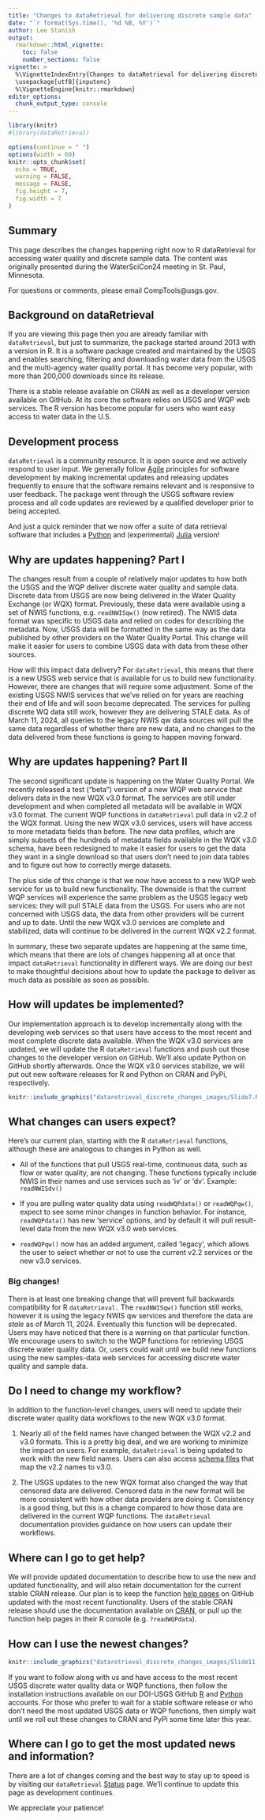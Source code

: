 ```yaml
---
title: "Changes to dataRetrieval for delivering discrete sample data"
date: "`r format(Sys.time(), '%d %B, %Y')`"
author: Lee Stanish
output: 
  rmarkdown::html_vignette:
    toc: false
    number_sections: false
vignette: >
  %\VignetteIndexEntry{Changes to dataRetrieval for delivering discrete sample data}
  \usepackage[utf8]{inputenc}
  %\VignetteEngine{knitr::rmarkdown}
editor_options: 
  chunk_output_type: console
---
```



```r
library(knitr)
#library(dataRetrieval)

options(continue = " ")
options(width = 60)
knitr::opts_chunk$set(
  echo = TRUE,
  warning = FALSE,
  message = FALSE,
  fig.height = 7,
  fig.width = 7
)
```

## Summary

This page describes the changes happening right now to R dataRetrieval for accessing water quality and discrete sample data. The content was originally presented during the WaterSciCon24 meeting in St. Paul, Minnesota.

For questions or comments, please email CompTools@usgs.gov.


## Background on dataRetrieval

If you are viewing this page then you are already familiar with `dataRetrieval`, but just to summarize, the package started around 2013 with a version in R. It is a software package created and maintained by the USGS and enables searching, filtering and downloading water data from the USGS and the multi-agency water quality portal. It has become very popular, with more than 200,000 downloads since its release. 

There is a stable release available on CRAN as well as a developer version available on GitHub. At its core the software relies on USGS and WQP web services. The R version has become popular for users who want easy access to water data in the U.S.


## Development process

`dataRetrieval` is a community resource. It is open source and we actively respond to user input. We generally follow [Agile](https://en.wikipedia.org/wiki/Agile_software_development) principles for software development by making incremental updates and releasing updates frequently to ensure that the software remains relevant and is responsive to user feedback. The package went through the USGS software review process and all code updates are reviewed by a qualified developer prior to being accepted.

And just a quick reminder that we now offer a suite of data retrieval software that includes a [Python](https://github.com/DOI-USGS/dataretrieval-python) and (experimental) [Julia](https://github.com/DOI-USGS/DataRetrieval.jl) version! 


## Why are updates happening? Part I

The changes result from a couple of relatively major updates to how both the USGS and the WQP deliver discrete water quality and sample data. Discrete data from USGS are now being delivered in the Water Quality Exchange (or WQX) format. Previously, these data were available using a set of NWIS functions, e.g. `readNWISqw()` (now retired). The NWIS data format was specific to USGS data and relied on codes for describing the metadata. Now, USGS data will be formatted in the same way as the data published by other providers on the Water Quality Portal. This change will make it easier for users to combine USGS data with data from these other sources.

How will this impact data delivery? For `dataRetrieval`, this means that there is a new USGS web service that is available for us to build new functionality. However, there are changes that will require some adjustment. Some of the existing USGS NWIS services that we’ve relied on for years are reaching their end of life and will soon become deprecated. The services for pulling discrete WQ data still work, however they are delivering STALE data. As of March 11, 2024, all queries to the legacy NWIS qw data sources will pull the same data regardless of whether there are new data, and no changes to the data delivered from these functions is going to happen moving forward.


## Why are updates happening? Part II

The second significant update is happening on the Water Quality Portal. We recently released a test ("beta") version of a new WQP web service that delivers data in the new WQX v3.0 format. The services are still under development and when completed all metadata will be available in WQX v3.0 format. The current WQP functions in `dataRetrieval` pull data in v2.2 of the WQX format. Using the new WQX v3.0 services, users will have access to more metadata fields than before. The new data profiles, which are simply subsets of the hundreds of metadata fields available in the WQX v3.0 schema, have been redesigned to make it easier for users to get the data they want in a single download so that users don't need to join data tables and to figure out how to correctly merge datasets.

The plus side of this change is that we now have access to a new WQP web service for us to build new functionality. The downside is that the current WQP services will experience the same problem as the USGS legacy web services: they will pull STALE data from the USGS. For users who are not concerned with USGS data, the data from other providers will be current and up to date. Until the new WQX v3.0 services are complete and stabilized, data will continue to be delivered in the current WQX v2.2 format.

In summary, these two separate updates are happening at the same time, which means that there are lots of changes happening all at once that impact `dataRetrieval` functionality in different ways. We are doing our best to make thoughtful decisions about how to update the package to deliver as much data as possible as soon as possible.


## How will updates be implemented?

Our implementation approach is to develop incrementally along with the developing web services so that users have access to the most recent and most complete discrete data available. When the WQX v3.0 services are updated, we will update the R `dataRetrieval` functions and push out those changes to the developer version on GitHub. We’ll also update Python on GitHub shortly afterwards. Once the WQX v3.0 services stabilize, we will put out new software releases for R and Python on CRAN and PyPi, respectively.

```r
knitr::include_graphics("dataretrieval_discrete_changes_images/Slide7.PNG")
```


## What changes can users expect? 

Here’s our current plan, starting with the R `dataRetrieval` functions, although these are analogous to changes in Python as well.

  * All of the functions that pull USGS real-time, continuous data, such as flow or water quality, are not changing. These functions typically include NWIS in their names and use services such as ‘iv’ or ‘dv’. Example: `readNWISdv()`
  
  * If you are pulling water quality data using `readWQPdata()` or `readWQPqw()`, expect to see some minor changes in function behavior. For instance, `readWQPdata()` has new ‘service’ options, and by default it will pull result-level data from the new WQX v3.0 web services. 
  
  * `readWQPqw()` now has an added argument, called ‘legacy’, which allows the user to select whether or not to use the current v2.2 services or the new v3.0 services.
  

### Big changes! 

There is at least one breaking change that will prevent full backwards compatibility for R `dataRetrieval.` The `readNWISqw()` function still works, however it is using the legacy NWIS qw services and therefore the data are *stale* as of March 11, 2024. Eventually this function will be deprecated. Users may have noticed that there is a warning on that particular function. We encourage users to switch to the WQP functions for retrieving USGS discrete water quality data.
Or, users could wait until we build new functions using the new samples-data web services for accessing discrete water quality and sample data.


## Do I need to change my workflow?

In addition to the function-level changes, users will need to update their discrete water quality data workflows to the new WQX v3.0 format. 

  1. Nearly all of the field names have changed between the WQX v2.2 and v3.0 formats. This is a pretty big deal, and we are working to minimize the impact on users. For example, `dataRetrieval` is being updated to work with the new field names. Users can also access [schema files](https://www.epa.gov/waterdata/water-quality-portal-quick-reference-guide) that map the v2.2 names to v3.0.

  2. The USGS updates to the new WQX format also changed the way that censored data are delivered. Censored data in the new format will be more consistent with how other data providers are doing it. Consistency is a good thing, but this is a change compared to how those data are delivered in the current WQP functions. The `dataRetrieval` documentation provides guidance on how users can update their workflows.


## Where can I go to get help?

We will provide updated documentation to describe how to use the new and updated functionality, and will also retain documentation for the current stable CRAN release. Our plan is to keep the function [help pages](https://doi-usgs.github.io/dataRetrieval) on GitHub updated with the most recent functionality. Users of the stable CRAN release should use the documentation available on [CRAN](https://cran.r-project.org/web/packages/dataRetrieval/dataRetrieval.pdf), or pull up the function help pages in their R console (e.g. `?readWQPdata`).


## How can I use the newest changes?

```r
knitr::include_graphics("dataretrieval_discrete_changes_images/Slide11.PNG")
```

If you want to follow along with us and have access to the most recent USGS discrete water quality data or WQP functions, then follow the installation instructions available on our DOI-USGS GitHub [R](https://github.com/DOI-USGS/dataRetrieval/?tab=readme-ov-file#installation-of-dataretrieval) and [Python](https://doi-usgs.github.io/dataretrieval-python/meta/installing.html#developer-installation) accounts. For those who prefer to wait for a stable software release or who don’t need the most updated USGS data or WQP functions, then simply wait until we roll out these changes to CRAN and PyPi some time later this year.


## Where can I go to get the most updated news and information?

There are a lot of changes coming and the best way to stay up to speed is by visiting our `dataRetrieval` [Status](https://doi-usgs.github.io/dataRetrieval/articles/Status.html
) page. We'll continue to update this page as development continues.

We appreciate your patience!
